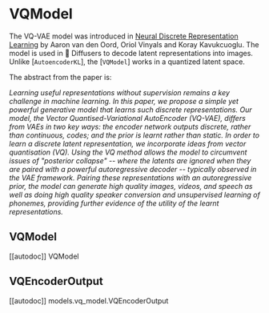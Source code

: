 # VQModel

The VQ-VAE model was introduced in [Neural Discrete Representation Learning](https://huggingface.co/papers/1711.00937) by Aaron van den Oord, Oriol Vinyals and Koray Kavukcuoglu. The model is used in 🤗 Diffusers to decode latent representations into images. Unlike [`AutoencoderKL`], the [`VQModel`] works in a quantized latent space.

The abstract from the paper is:

*Learning useful representations without supervision remains a key challenge in machine learning. In this paper, we propose a simple yet powerful generative model that learns such discrete representations. Our model, the Vector Quantised-Variational AutoEncoder (VQ-VAE), differs from VAEs in two key ways: the encoder network outputs discrete, rather than continuous, codes; and the prior is learnt rather than static. In order to learn a discrete latent representation, we incorporate ideas from vector quantisation (VQ). Using the VQ method allows the model to circumvent issues of "posterior collapse" -- where the latents are ignored when they are paired with a powerful autoregressive decoder -- typically observed in the VAE framework. Pairing these representations with an autoregressive prior, the model can generate high quality images, videos, and speech as well as doing high quality speaker conversion and unsupervised learning of phonemes, providing further evidence of the utility of the learnt representations.*

## VQModel

[[autodoc]] VQModel

## VQEncoderOutput

[[autodoc]] models.vq_model.VQEncoderOutput